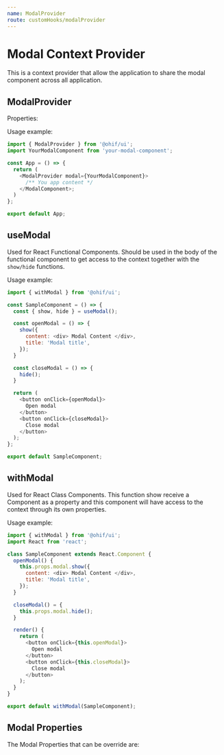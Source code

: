 ```yaml
---
name: ModalProvider
route: customHooks/modalProvider
---
```



# Modal Context Provider

This is a context provider that allow the application to share the modal
component across all application.

## ModalProvider

Properties:

<Props of={ModalProvider} />

Usage example:

```javascript
import { ModalProvider } from '@ohif/ui';
import YourModalComponent from 'your-modal-component';

const App = () => {
  return (
    <ModalProvider modal={YourModalComponent}>
      /** You app content */
    </ModalComponent>;
  )
};

export default App;
```

## useModal

Used for React Functional Components. Should be used in the body of the
functional component to get access to the context together with the `show/hide`
functions.

Usage example:

```javascript
import { withModal } from '@ohif/ui';

const SampleComponent = () => {
  const { show, hide } = useModal();

  const openModal = () => {
    show({
      content: <div> Modal Content </div>,
      title: 'Modal title',
    });
  }

  const closeModal = () => {
    hide();
  }

  return (
    <button onClick={openModal}>
      Open modal
    </button>
    <button onClick={closeModal}>
      Close modal
    </button>
  );
};

export default SampleComponent;
```

## withModal

Used for React Class Components. This function show receive a Component as a
property and this component will have access to the context through its own
properties.

Usage example:

```javascript
import { withModal } from '@ohif/ui';
import React from 'react';

class SampleComponent extends React.Component {
  openModal() {
    this.props.modal.show({
      content: <div> Modal Content </div>,
      title: 'Modal title',
    });
  }

  closeModal() = {
    this.props.modal.hide();
  }

  render() {
    return (
      <button onClick={this.openModal}>
        Open modal
      </button>
      <button onClick={this.closeModal}>
        Close modal
      </button>
    );
  }
}

export default withModal(SampleComponent);
```

## Modal Properties

The Modal Properties that can be override are:

<Props of={ModalComponent} />
